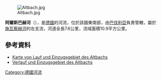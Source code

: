 {{Coord|49|49|58|N|10|19|39|E|display=title}}

[[Image:Altbach.jpg|right]]

'''阿爾斯巴赫河'''（{{lang-de|Altbach}}），是[[德國|德國]]的河流，位於該國東南部，由[[巴伐利亞|巴伐利亞]]負責管轄，屬於[[施瓦察赫河_(美因河支流)|施瓦察赫河]]的左支流，河道全長7.6公里，流域面積10.9平方公里。

==參考資料==
* [https://v.bayern.de/FgQ6W Karte von Lauf und Einzugsgebiet des Altbachs]
* [https://www.umweltatlas.bayern.de/mapapps/resources/apps/lfu_fgn_ftz/index.html?lang=de&stateId=3d6e3071-222f-42f6-ae30-71222f92f6c3 Verlauf und Einzugsgebiet des Altbachs]

{{Germany-geo-stub}}
[[Category:德國河流|Category:德國河流]]